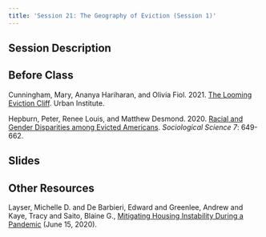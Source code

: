```yaml
---
title: 'Session 21: The Geography of Eviction (Session 1)'
---
```


## Session Description

## Before Class

Cunningham, Mary, Ananya Hariharan, and Olivia Fiol. 2021. [The Looming Eviction Cliff](https://www.urban.org/sites/default/files/publication/103453/the-looming-eviction-cliff_0.pdf). Urban Institute.

Hepburn, Peter, Renee Louis, and Matthew Desmond. 2020. [Racial and Gender Disparities among Evicted Americans](https://sociologicalscience.com/download/vol-7/december/SocSci_v7_649to662.pdf). *Sociological Science 7*: 649-662.

## Slides

## Other Resources

Layser, Michelle D. and De Barbieri, Edward and Greenlee, Andrew and Kaye, Tracy and Saito, Blaine G., [Mitigating Housing Instability During a Pandemic](https://papers.ssrn.com/sol3/papers.cfm?abstract_id=3613789) (June 15, 2020).